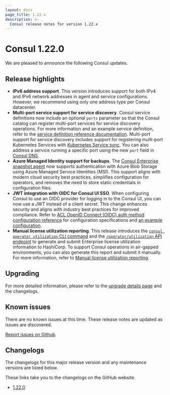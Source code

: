 ```yaml
---
layout: docs
page_title: 1.22.x
description: >-
  Consul release notes for version 1.22.x
---
```


# Consul 1.22.0

We are pleased to announce the following Consul updates.

## Release highlights

- **IPv6 address support**. This version introduces support for both IPv4 and IPv6 network addresses in agent and service configurations. However, we recommend using only one address type per Consul datacenter.
- **Multi-port service support for service discovery**. Consul service definitions now include an optional `ports` parameter so that the Consul catalog can register multi-port services for service discovery operations. For more information and an example service definition, refer to the [service definition reference documentation](/consul/docs/reference/service#ports). Multi-port support for service discovery includes support for registering multi-port Kubernetes Services with [Kubernetes Service sync](/consul/docs/register/service/k8s/service-sync#service-ports). You can also address a service running a specific port using the new `port` field in [Consul DNS](/consul/docs/reference/dns).
- **Azure Managed Identity support for backups**. The [Consul Enterprise snapshot agent](/consul/commands/snapshot/agent) now supports authentication with Azure Blob Storage using Azure Managed Service Identities (MSI). This support aligns with modern cloud security best practices, simplifies configuration for operators, and removes the need to store static credentials in configuration files.
- **JWT integration with OIDC for Consul UI SSO**. When configuring Consul to use an OIDC provider for logging in to the Consul UI, you can now use a JWT instead of a client secret. This change enhances security and aligns with industry best practices for improved compliance. Refer to [ACL OpenID Connect (OIDC) auth method configuration reference](/consul/docs/reference/acl/auth-method/oidc) for configuration specifications and [an example configuration](/consul/docs/reference/acl/auth-method/oidc#example-configuration-wit-jwt-as-client-assertion).
- **Manual license utilization reporting**. This release introduces the [`consul operator utilization` CLI command](/consul/commands/operator/utilization) and the [`/operator/utilization` API endpoint](/consul/api-docs/operator/utilization) to generate and submit Enterprise license utilization information to HashiCorp. To support Consul operations in air-gapped environments, you can also generate this report and submit it manually. For more information, refer to [Manual license utilization reporting](/consul/docs/enterprise/license/reporting#manual-license-utilization-reporting).

## Upgrading

For more detailed information, please refer to the [upgrade details page](/consul/docs/upgrade/version-specific) and the changelogs.

## Known issues

There are no known issues at this time. These release notes are updated as issues are discovered.

[Report issues on Github](https://github.com/hashicorp/consul/issues).

## Changelogs

The changelogs for this major release version and any maintenance versions are listed below.

<Note> These links take you to the changelogs on the GitHub website. </Note>

- [1.22.0](https://github.com/hashicorp/consul/releases/tag/v1.22.0)
